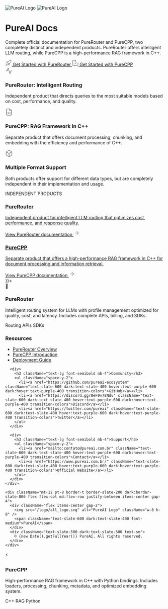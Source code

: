 <div className="flex flex-col items-center text-center mb-12 mt-8">
  <img
    className="block dark:hidden w-24 h-24 mb-4"
    src="/logo/light.svg"
    alt="PureAI Logo"
  />
  <img
    className="hidden dark:block w-24 h-24 mb-4"
    src="/logo/dark.svg"
    alt="PureAI Logo"
  />
  <h1 className="text-6xl font-extrabold tracking-tight mb-4" style={{
    background: 'linear-gradient(135deg, #667eea 0%, #764ba2 100%)',
    WebkitBackgroundClip: 'text',
    WebkitTextFillColor: 'transparent',
  }}>
    PureAI Docs
  </h1>
  <div className="h-1 w-24 bg-gradient-to-r from-purple-500 to-indigo-600 rounded mb-6"></div>
</div>

<p className="text-xl text-center max-w-3xl mx-auto mb-8 text-slate-600 dark:text-slate-400">
  Complete official documentation for <span className="font-semibold text-slate-900 dark:text-white">PureRouter</span> and <span className="font-semibold text-slate-900 dark:text-white">PureCPP</span>, 
  two completely distinct and independent products. PureRouter offers intelligent LLM routing, while PureCPP is a high-performance RAG framework in C++.
</p>

<div className="flex flex-wrap justify-center gap-4 mb-16">
  <a 
    href="/purerouter/quickstart" 
    className="inline-flex items-center gap-2 px-6 py-3 rounded-lg bg-gradient-to-r from-purple-600 to-indigo-600 text-white font-medium shadow-lg shadow-purple-500/20 hover:shadow-purple-500/30 transition-all hover:-translate-y-0.5"
  >
    <svg xmlns="http://www.w3.org/2000/svg" width="20" height="20" viewBox="0 0 24 24" fill="none" stroke="currentColor" strokeWidth="2" strokeLinecap="round" strokeLinejoin="round" className="lucide lucide-rocket"><path d="M4.5 16.5c-1.5 1.26-2 5-2 5s3.74-.5 5-2c.71-.84.7-2.13-.09-2.91a2.18 2.18 0 0 0-2.91-.09z"/><path d="m12 15-3-3a22 22 0 0 1 2-3.95A12.88 12.88 0 0 1 22 2c0 2.72-.78 7.5-6 11a22.35 22.35 0 0 1-4 2z"/><path d="M9 12H4s.55-3.03 2-4c1.62-1.08 5 0 5 0"/><path d="M12 15v5s3.03-.55 4-2c1.08-1.62 0-5 0-5"/></svg>
    Get Started with PureRouter
  </a>
  <a 
    href="/purecpp/quickstart" 
    className="inline-flex items-center gap-2 px-6 py-3 rounded-lg bg-white dark:bg-slate-800 text-slate-900 dark:text-white font-medium border border-slate-200 dark:border-slate-700 shadow-sm hover:shadow-md hover:border-purple-200 dark:hover:border-purple-900 transition-all hover:-translate-y-0.5"
  >
    <svg xmlns="http://www.w3.org/2000/svg" width="20" height="20" viewBox="0 0 24 24" fill="none" stroke="currentColor" strokeWidth="2" strokeLinecap="round" strokeLinejoin="round" className="lucide lucide-zap"><path d="M13 2H4a2 2 0 0 0-2 2v16c0 1.1.9 2 2 2h16a2 2 0 0 0 2-2v-9"/><path d="M13 2v7h7"/><path d="m9 16 3.5-3.5"/><path d="M13 12.5 9.5 16"/></svg>
    Get Started with PureCPP
  </a>
</div>

<div className="grid grid-cols-1 md:grid-cols-2 lg:grid-cols-3 gap-6 mb-16">
  <div className="bg-white dark:bg-slate-800 p-6 rounded-xl shadow-sm border border-slate-200 dark:border-slate-700 hover:shadow-md transition-all">
    <div className="w-12 h-12 bg-purple-100 dark:bg-purple-900/30 rounded-lg flex items-center justify-center mb-4">
      <svg xmlns="http://www.w3.org/2000/svg" width="24" height="24" viewBox="0 0 24 24" fill="none" stroke="currentColor" strokeWidth="2" strokeLinecap="round" strokeLinejoin="round" className="text-purple-600 dark:text-purple-400"><path d="M22 12h-4l-3 9L9 3l-3 9H2"/></svg>
    </div>
    <h3 className="text-lg font-semibold mb-2">PureRouter: Intelligent Routing</h3>
    <p className="text-slate-600 dark:text-slate-400">Independent product that directs queries to the most suitable models based on cost, performance, and quality.</p>
  </div>
  
  <div className="bg-white dark:bg-slate-800 p-6 rounded-xl shadow-sm border border-slate-200 dark:border-slate-700 hover:shadow-md transition-all">
    <div className="w-12 h-12 bg-indigo-100 dark:bg-indigo-900/30 rounded-lg flex items-center justify-center mb-4">
      <svg xmlns="http://www.w3.org/2000/svg" width="24" height="24" viewBox="0 0 24 24" fill="none" stroke="currentColor" strokeWidth="2" strokeLinecap="round" strokeLinejoin="round" className="text-indigo-600 dark:text-indigo-400"><path d="M14.5 2H6a2 2 0 0 0-2 2v16a2 2 0 0 0 2 2h12a2 2 0 0 0 2-2V7.5L14.5 2z"/><polyline points="14 2 14 8 20 8"/><path d="M10 12a1 1 0 0 0-1 1v1a1 1 0 0 1-1 1 1 1 0 0 1 1 1v1a1 1 0 0 0 1 1"/><path d="M14 18a1 1 0 0 0 1-1v-1a1 1 0 0 1 1-1 1 1 0 0 1-1-1v-1a1 1 0 0 0-1-1"/></svg>
    </div>
    <h3 className="text-lg font-semibold mb-2">PureCPP: RAG Framework in C++</h3>
    <p className="text-slate-600 dark:text-slate-400">Separate product that offers document processing, chunking, and embedding with the efficiency and performance of C++.</p>
  </div>
  
  <div className="bg-white dark:bg-slate-800 p-6 rounded-xl shadow-sm border border-slate-200 dark:border-slate-700 hover:shadow-md transition-all">
    <div className="w-12 h-12 bg-blue-100 dark:bg-blue-900/30 rounded-lg flex items-center justify-center mb-4">
      <svg xmlns="http://www.w3.org/2000/svg" width="24" height="24" viewBox="0 0 24 24" fill="none" stroke="currentColor" strokeWidth="2" strokeLinecap="round" strokeLinejoin="round" className="text-blue-600 dark:text-blue-400"><path d="M21 16V8a2 2 0 0 0-1-1.73l-7-4a2 2 0 0 0-2 0l-7 4A2 2 0 0 0 3 8v8a2 2 0 0 0 1 1.73l7 4a2 2 0 0 0 2 0l7-4A2 2 0 0 0 21 16z"/><polyline points="3.29 7 12 12 20.71 7"/><line x1="12" y1="22" x2="12" y2="12"/></svg>
    </div>
    <h3 className="text-lg font-semibold mb-2">Multiple Format Support</h3>
    <p className="text-slate-600 dark:text-slate-400">Both products offer support for different data types, but are completely independent in their implementation and usage.</p>
  </div>
</div>

<div className="flex items-center gap-3 mb-8 justify-center">
  <div className="h-px bg-slate-200 dark:bg-slate-700 flex-grow max-w-xs"></div>
  <span className="text-slate-500 dark:text-slate-400 text-sm font-medium">INDEPENDENT PRODUCTS</span>
  <div className="h-px bg-slate-200 dark:bg-slate-700 flex-grow max-w-xs"></div>
</div>

<div className="grid grid-cols-1 md:grid-cols-2 gap-6 mb-16">
  <a href="/purerouter/overview" className="group block bg-gradient-to-br from-purple-50 to-indigo-50 dark:from-purple-900/20 dark:to-indigo-900/20 p-6 rounded-xl border border-purple-100 dark:border-purple-800/30 hover:border-purple-200 dark:hover:border-purple-700 transition-all">
    <h3 className="text-xl font-semibold mb-2 text-purple-700 dark:text-purple-400 group-hover:text-purple-800 dark:group-hover:text-purple-300 transition-colors">PureRouter</h3>
    <p className="text-slate-600 dark:text-slate-400 mb-4">Independent product for intelligent LLM routing that optimizes cost, performance, and response quality.</p>
    <div className="flex items-center text-purple-600 dark:text-purple-400 font-medium">
      View PureRouter documentation
      <svg xmlns="http://www.w3.org/2000/svg" width="20" height="20" viewBox="0 0 24 24" fill="none" stroke="currentColor" strokeWidth="2" strokeLinecap="round" strokeLinejoin="round" className="ml-1 group-hover:translate-x-1 transition-transform"><path d="M5 12h14"/><path d="m12 5 7 7-7 7"/></svg>
    </div>
  </a>
  
  <a href="/purecpp/loaders/introduction" className="group block bg-gradient-to-br from-indigo-50 to-blue-50 dark:from-indigo-900/20 dark:to-blue-900/20 p-6 rounded-xl border border-indigo-100 dark:border-indigo-800/30 hover:border-indigo-200 dark:hover:border-indigo-700 transition-all">
    <h3 className="text-xl font-semibold mb-2 text-indigo-700 dark:text-indigo-400 group-hover:text-indigo-800 dark:group-hover:text-indigo-300 transition-colors">PureCPP</h3>
    <p className="text-slate-600 dark:text-slate-400 mb-4">Separate product that offers a high-performance RAG framework in C++ for document processing and information retrieval.</p>
    <div className="flex items-center text-indigo-600 dark:text-indigo-400 font-medium">
      View PureCPP documentation
      <svg xmlns="http://www.w3.org/2000/svg" width="20" height="20" viewBox="0 0 24 24" fill="none" stroke="currentColor" strokeWidth="2" strokeLinecap="round" strokeLinejoin="round" className="ml-1 group-hover:translate-x-1 transition-transform"><path d="M5 12h14"/><path d="m12 5 7 7-7 7"/></svg>
    </div>
  </a>
</div>
}}>
  <div style={{
    width: '48px',
    height: '48px',
    borderRadius: '12px',
    background: 'linear-gradient(135deg, #667eea 0%, #764ba2 100%)',
    display: 'flex',
    alignItems: 'center',
    justifyContent: 'center',
    color: 'white',
    fontSize: '20px'
  }}>
    🔀
  </div>
  <h3 style={{
    fontSize: '24px',
    fontWeight: '700',
    margin: '0',
    color: 'var(--mint-text-primary)'
  }}>
    PureRouter
  </h3>
</div>

<p style={{
  color: 'var(--mint-text-secondary)',
  fontSize: '16px',
  lineHeight: '1.6',
  margin: '0 0 20px'
}}>
  Intelligent routing system for LLMs with profile management optimized for 
  quality, cost, and latency. Includes complete APIs, billing, and SDKs.
</p>

<div style={{
  display: 'flex',
  gap: '8px',
  flexWrap: 'wrap'
}}>
  <span style={{
    fontSize: '12px',
    padding: '4px 8px',
    background: 'rgba(102, 126, 234, 0.1)',
    color: '#667eea',
    borderRadius: '6px',
    fontWeight: '500'
  }}>Routing</span>
  <span style={{
    fontSize: '12px',
    padding: '4px 8px',
    background: 'rgba(102, 126, 234, 0.1)',
    color: '#667eea',
    borderRadius: '6px',
    fontWeight: '500'
  }}>APIs</span>
  <span style={{
    fontSize: '12px',
    padding: '4px 8px',
    background: 'rgba(102, 126, 234, 0.1)',
    color: '#667eea',
    borderRadius: '6px',
    fontWeight: '500'
  }}>SDKs</span>
</div>

<div style={{
  position: 'absolute',
  top: '0',
  left: '0',
  right: '0',
  height: '4px',
  background: 'linear-gradient(90deg, #764ba2, #667eea)'
}}></div>

<div className="bg-slate-50 dark:bg-slate-900/50 border-t border-slate-200 dark:border-slate-800 py-12 px-6 mt-8">
  <div className="max-w-6xl mx-auto">
    <div className="grid grid-cols-1 md:grid-cols-3 gap-8">
      <div>
        <h3 className="text-lg font-semibold mb-4">Resources</h3>
        <ul className="space-y-2">
          <li><a href="/purerouter/overview" className="text-slate-600 dark:text-slate-400 hover:text-purple-600 dark:hover:text-purple-400 transition-colors">PureRouter Overview</a></li>
          <li><a href="/purecpp/loaders/introduction" className="text-slate-600 dark:text-slate-400 hover:text-purple-600 dark:hover:text-purple-400 transition-colors">PureCPP Introduction</a></li>
          <li><a href="/purerouter/guides/deployments" className="text-slate-600 dark:text-slate-400 hover:text-purple-600 dark:hover:text-purple-400 transition-colors">Deployment Guide</a></li>
        </ul>
      </div>
      
      <div>
        <h3 className="text-lg font-semibold mb-4">Community</h3>
        <ul className="space-y-2">
          <li><a href="https://github.com/pureai-ecosystem" className="text-slate-600 dark:text-slate-400 hover:text-purple-600 dark:hover:text-purple-400 transition-colors">GitHub</a></li>
          <li><a href="https://discord.gg/8eF9v78Ndv" className="text-slate-600 dark:text-slate-400 hover:text-purple-600 dark:hover:text-purple-400 transition-colors">Discord</a></li>
          <li><a href="https://twitter.com/pureai" className="text-slate-600 dark:text-slate-400 hover:text-purple-600 dark:hover:text-purple-400 transition-colors">Twitter</a></li>
        </ul>
      </div>
      
      <div>
        <h3 className="text-lg font-semibold mb-4">Support</h3>
        <ul className="space-y-2">
          <li><a href="mailto:contato@pureai.com.br" className="text-slate-600 dark:text-slate-400 hover:text-purple-600 dark:hover:text-purple-400 transition-colors">Contact</a></li>
          <li><a href="https://www.pureai.com.br/" className="text-slate-600 dark:text-slate-400 hover:text-purple-600 dark:hover:text-purple-400 transition-colors">Official Website</a></li>
        </ul>
      </div>
    </div>
    
    <div className="mt-12 pt-8 border-t border-slate-200 dark:border-slate-800 flex flex-col md:flex-row justify-between items-center gap-4">
      <div className="flex items-center gap-2">
        <img src="/logo/all_logo.svg" alt="PureAI Logo" className="w-8 h-8" />
        <span className="text-slate-600 dark:text-slate-400 font-medium">PureAI</span>
      </div>
      <div className="text-slate-500 dark:text-slate-500 text-sm">
        © {new Date().getFullYear()} PureAI. All rights reserved.
      </div>
    </div>
  </div>
</div>
  <div style={{
    width: '48px',
    height: '48px',
    borderRadius: '12px',
    background: 'linear-gradient(135deg, #764ba2 0%, #667eea 100%)',
    display: 'flex',
    alignItems: 'center',
    justifyContent: 'center',
    color: 'white',
    fontSize: '20px'
  }}>
    ⚡
  </div>
  <h3 style={{
    fontSize: '24px',
    fontWeight: '700',
    margin: '0',
    color: 'var(--mint-text-primary)'
  }}>
    PureCPP
  </h3>
</div>

<p style={{
  color: 'var(--mint-text-secondary)',
  fontSize: '16px',
  lineHeight: '1.6',
  margin: '0 0 20px'
}}>
  High-performance RAG framework in C++ with Python bindings. Includes loaders, 
  processing, chunking, metadata, and optimized embedding system.
</p>

<div style={{
  display: 'flex',
  gap: '8px',
  flexWrap: 'wrap'
}}>
  <span style={{
    fontSize: '12px',
    padding: '4px 8px',
    background: 'rgba(118, 75, 162, 0.1)',
    color: '#764ba2',
    borderRadius: '6px',
    fontWeight: '500'
  }}>C++</span>
  <span style={{
    fontSize: '12px',
    padding: '4px 8px',
    background: 'rgba(118, 75, 162, 0.1)',
    color: '#764ba2',
    borderRadius: '6px',
    fontWeight: '500'
  }}>RAG</span>
  <span style={{
    fontSize: '12px',
    padding: '4px 8px',
    background: 'rgba(118, 75, 162, 0.1)',
    color: '#764ba2',
    borderRadius: '6px',
    fontWeight: '500'
  }}>Python</span>
</div>